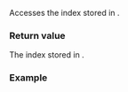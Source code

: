 {{cpp/chrono/weekday_indexed/title|1=index}}
{{cpp/chrono/weekday_indexed/navbar}}
{{dcl begin}}
{{dcl|since=c++20|
constexpr unsigned index() const noexcept;
}}
{{dcl end}}

Accesses the index stored in {{c|*this}}.

===Return value===
The index stored in {{c|*this}}.

===Example===
{{example
|code=
#include &lt;chrono&gt;
#include &lt;iostream&gt;

int main()
{
    std::cout &lt;&lt; std::boolalpha;

    std::chrono::weekday_indexed wdi {std::chrono::Tuesday[2]}; // 2nd Tuesday of a month
    std::cout &lt;&lt; (std::chrono::year_month_day{wdi/10/2019} == 
                  std::chrono::year_month_day{std::chrono::October/8/2019}) &lt;&lt; ' ';

    wdi = {wdi.weekday()[wdi.index() + 2]}; // 2nd Tuesday =&gt; 4th Tuesday
    std::cout &lt;&lt; (std::chrono::year_month_day{wdi/10/2019} == 
                  std::chrono::year_month_day{std::chrono::October/22/2019}) &lt;&lt; '\n';
}
|output=
true true
}}

{{langlinks|es|ja|ru|zh}}